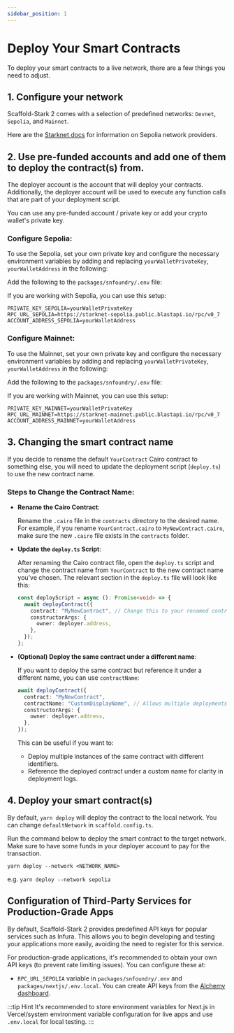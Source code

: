 ```yaml
---
sidebar_position: 1
---
```


# Deploy Your Smart Contracts

To deploy your smart contracts to a live network, there are a few things you need to adjust.

## 1. Configure your network

Scaffold-Stark 2 comes with a selection of predefined networks: `Devnet`, `Sepolia`, and `Mainnet`.

Here are the [Starknet docs](https://docs.starknet.io/documentation/tools/api-services/) for information on Sepolia network providers.

## 2. Use pre-funded accounts and add one of them to deploy the contract(s) from.

The deployer account is the account that will deploy your contracts. Additionally, the deployer account will be used to execute any function calls that are part of your deployment script.

You can use any pre-funded account / private key or add your crypto wallet's private key.

### Configure Sepolia:

To use the Sepolia, set your own private key and configure the necessary environment variables by adding and replacing `yourWalletPrivateKey`, `yourWalletAddress` in the following:

Add the following to the `packages/snfoundry/.env` file:

If you are working with Sepolia, you can use this setup:

```env
PRIVATE_KEY_SEPOLIA=yourWalletPrivateKey
RPC_URL_SEPOLIA=https://starknet-sepolia.public.blastapi.io/rpc/v0_7
ACCOUNT_ADDRESS_SEPOLIA=yourWalletAddress
```

### Configure Mainnet:

To use the Mainnet, set your own private key and configure the necessary environment variables by adding and replacing `yourWalletPrivateKey`, `yourWalletAddress` in the following:

Add the following to the `packages/snfoundry/.env` file:

If you are working with Mainnet, you can use this setup:

```env
PRIVATE_KEY_MAINNET=yourWalletPrivateKey
RPC_URL_MAINNET=https://starknet-mainnet.public.blastapi.io/rpc/v0_7
ACCOUNT_ADDRESS_MAINNET=yourWalletAddress
```

## 3. Changing the smart contract name

If you decide to rename the default `YourContract` Cairo contract to something else, you will need to update the deployment script (`deploy.ts`) to use the new contract name.

### Steps to Change the Contract Name:

- **Rename the Cairo Contract**:

  Rename the `.cairo` file in the `contracts` directory to the desired name. For example, if you rename `YourContract.cairo` to `MyNewContract.cairo`, make sure the new `.cairo` file exists in the `contracts` folder.

- **Update the `deploy.ts` Script**:

  After renaming the Cairo contract file, open the `deploy.ts` script and change the contract name from `YourContract` to the new contract name you’ve chosen. The relevant section in the `deploy.ts` file will look like this:

  ```typescript
  const deployScript = async (): Promise<void> => {
    await deployContract({
      contract: "MyNewContract", // Change this to your renamed contract
      constructorArgs: {
        owner: deployer.address,
      },
    });
  };
  ```

- **(Optional) Deploy the same contract under a different name**:

  If you want to deploy the same contract but reference it under a different name, you can use `contractName`:

  ```typescript
  await deployContract({
    contract: "MyNewContract",
    contractName: "CustomDisplayName", // Allows multiple deployments with unique references
    constructorArgs: {
      owner: deployer.address,
    },
  });
  ```

  This can be useful if you want to:

  - Deploy multiple instances of the same contract with different identifiers.
  - Reference the deployed contract under a custom name for clarity in deployment logs.

## 4. Deploy your smart contract(s)

By default, `yarn deploy` will deploy the contract to the local network. You can change `defaultNetwork` in `scaffold.config.ts`.

Run the command below to deploy the smart contract to the target network. Make sure to have some funds in your deployer account to pay for the transaction.

```
yarn deploy --network <NETWORK_NAME>
```

e.g. `yarn deploy --network sepolia`

## Configuration of Third-Party Services for Production-Grade Apps

By default, Scaffold-Stark 2 provides predefined API keys for popular services such as Infura. This allows you to begin developing and testing your applications more easily, avoiding the need to register for this service.

For production-grade applications, it's recommended to obtain your own API keys (to prevent rate limiting issues). You can configure these at:

- `RPC_URL_SEPOLIA` variable in `packages/snfoundry/.env` and `packages/nextjs/.env.local`. You can create API keys from the [Alchemy dashboard](https://dashboard.alchemy.com/).

:::tip Hint
It's recommended to store environment variables for Next.js in Vercel/system environment variable configuration for live apps and use `.env.local` for local testing.
:::

```

```
